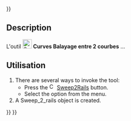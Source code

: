<languages/>
{{UnfinishedDocu{{#translation:}}}}

{{Docnav/fr
|[[Curves_SketchOnSurface/fr|Esquisse sur surface]]
|[[Curves_ProfileSupport/fr|Plan de support]]
|[[Curves_Workbench/fr|Atelier Curves]]
|IconL=Curves_SketchOnSurface.svg
|IconR=Curves_ProfileSupport.svg
|IconC=Curves_workbench_icon.svg
}}

{{GuiCommand/fr
|Name=Curves Sweep2Rails
|Name/fr=Curves Balayage entre 2 courbes
|MenuLocation=Surfaces → Sweep2Rails 
|Workbenches=[[Curves_Workbench/fr|Curves]]
}}

==Description==

L'outil [[Image:Curves_Sweep2Rails.svg|24px]] '''Curves Balayage entre 2 courbes''' ...

<span id="Usage"></span>
==Utilisation==

<div lang="en" dir="ltr" class="mw-content-ltr">
# There are several ways to invoke the tool:
#* Press the [[Image:Curves_Sweep2Rails.svg|16px]] [[Curves_Sweep2Rails|Sweep2Rails]] button.
#* Select the {{MenuCommand|Surfaces → [[Image:Curves_Sweep2Rails.svg|16px]] Sweep2Rails}} option from the menu.
# A Sweep_2_rails object is created.
</div>


{{Docnav/fr
|[[Curves_SketchOnSurface/fr|Esquisse sur surface]]
|[[Curves_ProfileSupport/fr|Plan de support]]
|[[Curves_Workbench/fr|Atelier Curves]]
|IconL=Curves_SketchOnSurface.svg
|IconR=Curves_ProfileSupport.svg
|IconC=Curves_workbench_icon.svg
}}

{{Curves Tools navi{{#translation:}}}}
{{Userdocnavi{{#translation:}}}}
